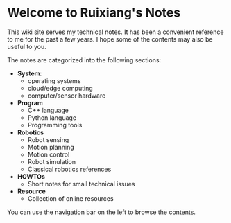 # Welcome to Ruixiang's Notes

This wiki site serves my technical notes. It has been a convenient reference to me for the past a few years. I hope some of the contents may also be useful to you.

The notes are categorized into the following sections:

* **System**:
    - operating systems
    - cloud/edge computing
    - computer/sensor hardware
* **Program**
    - C++ language
    - Python language
    - Programming tools
* **Robotics**
    - Robot sensing
    - Motion planning
    - Motion control
    - Robot simulation
    - Classical robotics references
* **HOWTOs**
    - Short notes for small technical issues
* **Resource**
    - Collection of online resources

You can use the navigation bar on the left to browse the contents.